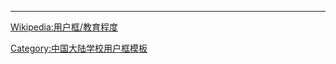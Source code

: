 {{Userbox
  |border-c = #AAAA00
  |border-s = 1
  |id-c     = #fff
  |id-s     = 
  |id-fc    = #000
  |info-c   = #5DA9DD
  |info-s   = 10
  |info-fc  = #fff
  |id       = 山东科技大学
  |info     = 这个用户是'''[[山东科技大学|<span style="color: white;" class="org">山东科技大学</span>]]'''的校友、学生或老师。
}}<noinclude>{{Clear}}
----
[[Wikipedia:用户框/教育程度]]
{{UF-hcard-part}}
[[Category:中国大陆学校用户框模板]]
</noinclude>